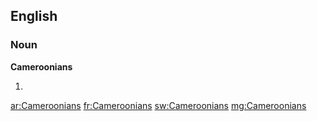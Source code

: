 ==English==

===Noun===
'''Cameroonians'''

# {{plural of|[[Cameroonian]]}}

[[ar:Cameroonians]]
[[fr:Cameroonians]]
[[sw:Cameroonians]]
[[mg:Cameroonians]]